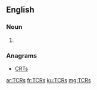 ==English==

===Noun===
{{head|en|plural}}

# {{plural of|TCR|lang=en}}

===Anagrams===
* [[CRTs#English|CRTs]]

[[ar:TCRs]]
[[fr:TCRs]]
[[ku:TCRs]]
[[mg:TCRs]]